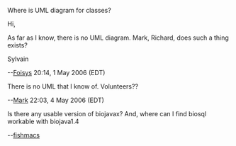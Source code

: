 Where is UML diagram for classes?


Hi,

As far as I know, there is no UML diagram. Mark, Richard, does such a thing exists?

Sylvain

--[[User:Foisys|Foisys]] 20:14, 1 May 2006 (EDT)

There is no UML that I know of. Volunteers??

--[[User:Mark|Mark]] 22:03, 4 May 2006 (EDT)

Is there any usable version of biojavax?
And, where can I find biosql workable with biojava1.4

--[[User:fishmacs|fishmacs]]